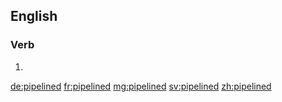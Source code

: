 ==English==

===Verb===
{{head|en|verb form}}

# {{en-past of|pipeline}}

[[de:pipelined]]
[[fr:pipelined]]
[[mg:pipelined]]
[[sv:pipelined]]
[[zh:pipelined]]
